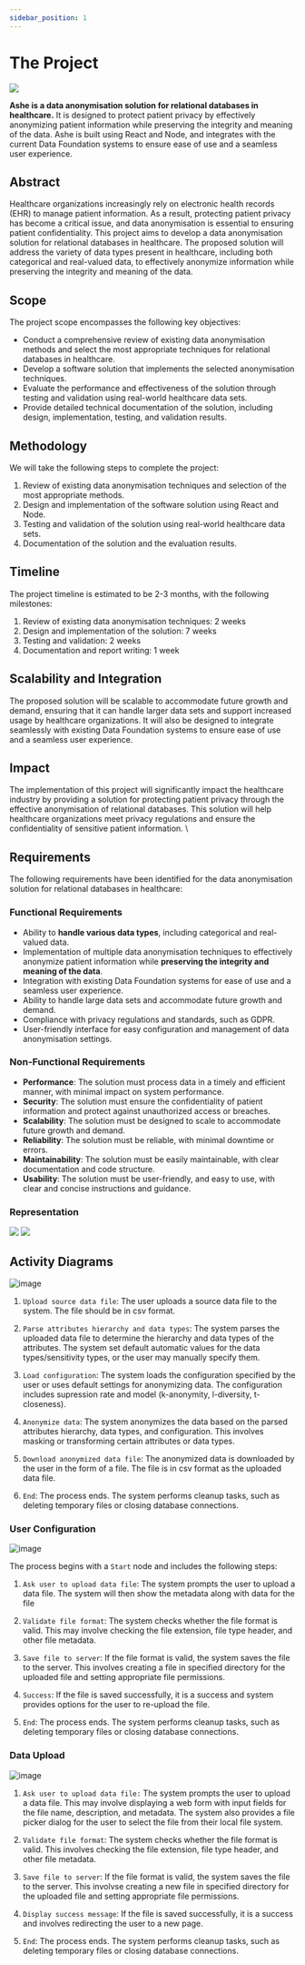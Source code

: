 ```yaml
---
sidebar_position: 1
---
```


# The Project

![](../static/img/logo.svg)

**Ashe is a data anonymisation solution for relational databases in healthcare.** It is designed to protect patient privacy by effectively anonymizing patient information while preserving the integrity and meaning of the data. Ashe is built using React and Node, and integrates with the current Data Foundation systems to ensure ease of use and a seamless user experience.

## Abstract

Healthcare organizations increasingly rely on electronic health records (EHR) to manage patient information. As a result, protecting patient privacy has become a critical issue, and data anonymisation is essential to ensuring patient confidentiality. This project aims to develop a data anonymisation solution for relational databases in healthcare. The proposed solution will address the variety of data types present in healthcare, including both categorical and real-valued data, to effectively anonymize information while preserving the integrity and meaning of the data.

## Scope

The project scope encompasses the following key objectives:

- Conduct a comprehensive review of existing data anonymisation methods and select the most appropriate techniques for relational databases in healthcare.
- Develop a software solution that implements the selected anonymisation techniques.
- Evaluate the performance and effectiveness of the solution through testing and validation using real-world healthcare data sets.
- Provide detailed technical documentation of the solution, including design, implementation, testing, and validation results.

## Methodology

We will take the following steps to complete the project:

1. Review of existing data anonymisation techniques and selection of the most appropriate methods.
2. Design and implementation of the software solution using React and Node.
3. Testing and validation of the solution using real-world healthcare data sets.
4. Documentation of the solution and the evaluation results.

## Timeline

The project timeline is estimated to be 2-3 months, with the following milestones:

1. Review of existing data anonymisation techniques: 2 weeks
2. Design and implementation of the solution: 7 weeks
3. Testing and validation: 2 weeks
4. Documentation and report writing: 1 week

## Scalability and Integration

The proposed solution will be scalable to accommodate future growth and demand, ensuring that it can handle larger data sets and support increased usage by healthcare organizations. It will also be designed to integrate seamlessly with existing Data Foundation systems to ensure ease of use and a seamless user experience.

## Impact

The implementation of this project will significantly impact the healthcare industry by providing a solution for protecting patient privacy through the effective anonymisation of relational databases. This solution will help healthcare organizations meet privacy regulations and ensure the confidentiality of sensitive patient information.
\

## Requirements

The following requirements have been identified for the data anonymisation solution for relational databases in healthcare:

### Functional Requirements

- Ability to **handle various data types**, including categorical and real-valued data.
- Implementation of multiple data anonymisation techniques to effectively anonymize patient information while **preserving the integrity and meaning of the data**.
- Integration with existing Data Foundation systems for ease of use and a seamless user experience.
- Ability to handle large data sets and accommodate future growth and demand.
- Compliance with privacy regulations and standards, such as GDPR.
- User-friendly interface for easy configuration and management of data anonymisation settings.

### Non-Functional Requirements

- **Performance**: The solution must process data in a timely and efficient manner, with minimal impact on system performance.
- **Security**: The solution must ensure the confidentiality of patient information and protect against unauthorized access or breaches.
- **Scalability**: The solution must be designed to scale to accommodate future growth and demand.
- **Reliability**: The solution must be reliable, with minimal downtime or errors.
- **Maintainability**: The solution must be easily maintainable, with clear documentation and code structure.
- **Usability**: The solution must be user-friendly, and easy to use, with clear and concise instructions and guidance.

### Representation

![](../static/img/repr/use-case.jpeg)
![](../static/img/repr/activity-08.jpeg)

## Activity Diagrams

![image](../static/img/arch/act1.png)

1. `Upload source data file`: The user uploads a source data file to the system. The file should be in csv format.

2. `Parse attributes hierarchy and data types`: The system parses the uploaded data file to determine the hierarchy and data types of the attributes. The system set default automatic values for the data types/sensitivity types, or the user may manually specify them.

3. `Load configuration`: The system loads the configuration specified by the user or uses default settings for anonymizing data. The configuration includes supression rate and model (k-anonymity, l-diversity, t-closeness).

4. `Anonymize data`: The system anonymizes the data based on the parsed attributes hierarchy, data types, and configuration. This involves masking or transforming certain attributes or data types.

5. `Download anonymized data file`: The anonymized data is downloaded by the user in the form of a file. The file is in csv format as the uploaded data file.

6. `End`: The process ends. The system performs cleanup tasks, such as deleting temporary files or closing database connections.
<!-- 
### User Authentication

![](../static/img/repr/activity-06.jpeg)
![](../static/img/repr/activity-07.jpeg) -->

### User Configuration

![image](../static/img/arch/act2.png)

The process begins with a `Start` node and includes the following steps:

1. `Ask user to upload data file`: The system prompts the user to upload a data file. The system will then show the metadata along with data for the file

2. `Validate file format`: The system checks whether the file format is valid. This may involve checking the file extension, file type header, and other file metadata.

3. `Save file to server`: If the file format is valid, the system saves the file to the server. This involves creating a file in specified directory for the uploaded file and setting appropriate file permissions. 

4. `Success`: If the file is saved successfully, it is a success and system provides options for the user to re-upload the file.

5. `End`: The process ends. The system performs cleanup tasks, such as deleting temporary files or closing database connections.

### Data Upload

![image](../static/img/arch/act3.png)

1. `Ask user to upload data file:` The system prompts the user to upload a data file. This may involve displaying a web form with input fields for the file name, description, and metadata. The system also provides a file picker dialog for the user to select the file from their local file system.

2. `Validate file format`: The system checks whether the file format is valid. This involves checking the file extension, file type header, and other file metadata. 

3. `Save file to server`: If the file format is valid, the system saves the file to the server. This involvse creating a new file in specified directory for the uploaded file and setting appropriate file permissions. 

4. `Display success message`: If the file is saved successfully, it is a success and involves redirecting the user to a new page.

5. `End`: The process ends. The system performs cleanup tasks, such as deleting temporary files or closing database connections.

<!-- ### Data Validation

![](../static/img/repr/activity-02.jpeg)

### Data Visualisation

![](../static/img/repr/activity-03.jpeg) -->
